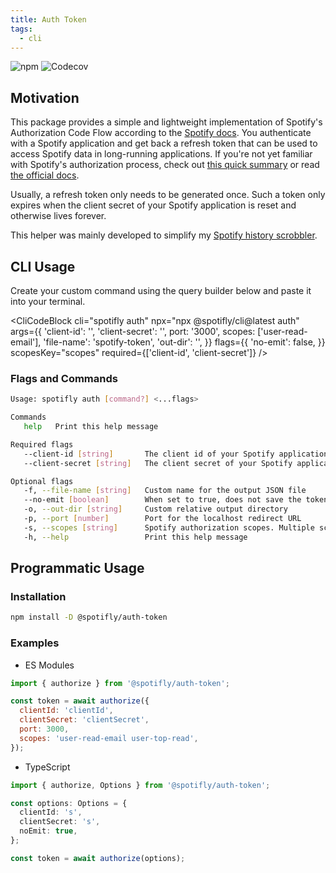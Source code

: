 ```yaml
---
title: Auth Token
tags:
  - cli
---
```


![npm](https://img.shields.io/npm/v/@spotifly/auth-token) ![Codecov](https://codecov.io/gh/eegli/spotifly/branch/main/graph/badge.svg?flag=auth-token)

## Motivation

This package provides a simple and lightweight implementation of Spotify's Authorization Code Flow according to the [Spotify docs](https://developer.spotify.com/documentation/general/guides/authorization/code-flow/). You authenticate with a Spotify application and get back a refresh token that can be used to access Spotify data in long-running applications. If you're not yet familiar with Spotify's authorization process, check out [this quick summary](/docs/authorization) or read [the official docs](https://developer.spotify.com/documentation/general/guides/authorization/).

Usually, a refresh token only needs to be generated once. Such a token only expires when the client secret of your Spotify application is reset and otherwise lives forever.

This helper was mainly developed to simplify my [Spotify history scrobbler](https://github.com/eegli/spotify-history).

## CLI Usage

Create your custom command using the query builder below and paste it into your terminal.


<CliCodeBlock
  cli="spotifly auth"
  npx="npx @spotifly/cli@latest auth"
  args={{
    'client-id': '',
    'client-secret': '',
    port: '3000',
    scopes: ['user-read-email'],
    'file-name': 'spotify-token',
    'out-dir': '',
  }}
  flags={{
    'no-emit': false,
  }}
  scopesKey="scopes"
  required={['client-id', 'client-secret']}
/>

### Flags and Commands

```bash
Usage: spotifly auth [command?] <...flags>

Commands
   help   Print this help message

Required flags
   --client-id [string]       The client id of your Spotify application
   --client-secret [string]   The client secret of your Spotify application

Optional flags
   -f, --file-name [string]   Custom name for the output JSON file
   --no-emit [boolean]        When set to true, does not save the token to the file system
   -o, --out-dir [string]     Custom relative output directory
   -p, --port [number]        Port for the localhost redirect URL
   -s, --scopes [string]      Spotify authorization scopes. Multiple scopes need to be separated by a space
   -h, --help                 Print this help message
```

## Programmatic Usage

### Installation

```bash npm2yarn
npm install -D @spotifly/auth-token
```

### Examples

- ES Modules

```js
import { authorize } from '@spotifly/auth-token';

const token = await authorize({
  clientId: 'clientId',
  clientSecret: 'clientSecret',
  port: 3000,
  scopes: 'user-read-email user-top-read',
});
```

- TypeScript

```ts
import { authorize, Options } from '@spotifly/auth-token';

const options: Options = {
  clientId: 's',
  clientSecret: 's',
  noEmit: true,
};

const token = await authorize(options);
```
